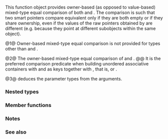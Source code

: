 {{cpp/title|owner_equal}}
{{cpp/memory/navbar}}
{{dcl begin}}
{{dcl header|memory}}
{{dcl|since=c++26|
struct owner_equal;
}}
{{dcl end}}

This function object provides owner-based (as opposed to value-based) mixed-type equal comparison of both {{lc|std::weak_ptr}} and {{lc|std::shared_ptr}}. The comparison is such that two smart pointers compare equivalent only if they are both empty or if they share ownership, even if the values of the raw pointers obtained by {{tt|get()}} are different (e.g. because they point at different subobjects within the same object).

@1@ Owner-based mixed-type equal comparison is not provided for types other than {{lc|std::shared_ptr}} and {{lc|std::weak_ptr}}.

@2@ The owner-based mixed-type equal comparison of {{lc|std::shared_ptr}} and {{lc|std::weak_ptr}}.
@@ It is the preferred comparison predicate when building unordered associative containers with {{lc|std::shared_ptr}} and {{lc|std::weak_ptr}} as keys together with {{lc|std::owner_hash}}, that is, {{c/core|std::unordered_map&lt;std::shared_ptr&lt;T&gt;, U, std::owner_hash, std::owner_equal&gt;}} or {{c/core|std::unordered_map&lt;std::weak_ptr&lt;T&gt;, U, std::owner_hash, std::owner_equal&gt;}}.

@3@ {{tt|std::owner_equal}} deduces the parameter types from the arguments.

===Nested types===
{{dsc begin}}
{{dsc hitem|Nested type|Definition}}
{{dsc|{{tt|is_transparent}}|[[cpp/utility/functional#Transparent function objects|unspecified]]}}
{{dsc end}}

===Member functions===
{{dsc begin}}
{{dsc fun|cpp/memory/owner_equal|title=operator()|inlinemem=true|compares its arguments using owner-based semantics}}
{{dsc end}}

{{member|{{small|std::owner_equal::}}operator()|
{{dcl begin}}
{{dcl|since=c++26| 
template&lt; class T, class U &gt;
bool operator()( const std::shared_ptr&lt;T&gt;&amp; lhs, 
                 const std::shared_ptr&lt;U&gt;&amp; rhs ) const noexcept;
}}
{{dcl|since=c++26|
template&lt; class T, class U &gt;
bool operator()( const std::shared_ptr&lt;T&gt;&amp; lhs, 
                 const std::weak_ptr&lt;U&gt;&amp; rhs ) const noexcept;
}}
{{dcl|since=c++26| 
template&lt; class T, class U &gt;
bool operator()( const std::weak_ptr&lt;T&gt;&amp; lhs, 
                 const std::shared_ptr&lt;U&gt;&amp; rhs ) const noexcept;
}}
{{dcl|since=c++26|
template&lt; class T, class U &gt;
bool operator()( const std::weak_ptr&lt;T&gt;&amp; lhs, 
                 const std::weak_ptr&lt;U&gt;&amp; rhs ) const noexcept;
}}
{{dcl end}}

Compares {{c|lhs}} and {{c|rhs}} using owner-based semantics. Effectively calls {{c|lhs.owner_equal(rhs)}}.

The equal comparison is an equivalence relation.

{{c|lhs}} and {{c|rhs}} are equivalent only if they are both empty or share ownership.

===Parameters===
{{par begin}}
{{par|lhs, rhs|shared-ownership pointers to compare}}
{{par end}}

===Return value===
{{c|true}} if {{c|lhs}} and {{c|rhs}} are both empty or share ownership as determined by the owner-based equal comparison, {{c|false}} otherwise.
}}

===Notes===
{{feature test macro|__cpp_lib_smart_ptr_owner_equality|Enabling the use of {{tt|std::shared_ptr}} and {{tt|std::weak_ptr}} as keys in {{lsd|cpp/container#Unordered associative containers}}|std=C++26|value=202306L}}

===See also===
{{dsc begin}}
{{dsc inc|cpp/memory/shared_ptr/dsc owner_equal}}
{{dsc inc|cpp/memory/weak_ptr/dsc owner_equal}}
{{dsc end}}

{{langlinks|de|es|fr|it|ja|pt|ru|zh}}